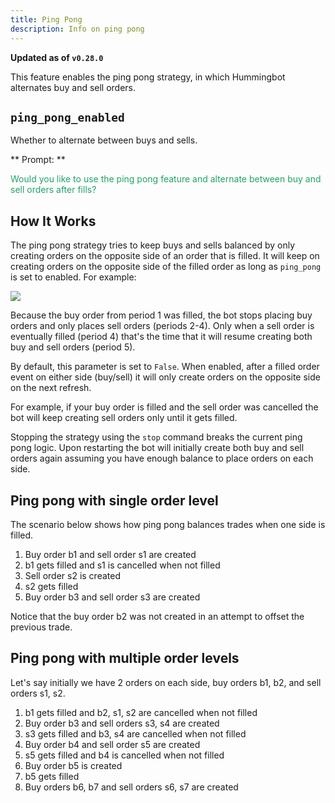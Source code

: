 ```yaml
---
title: Ping Pong
description: Info on ping pong
---
```


**Updated as of `v0.28.0`**

This feature enables the ping pong strategy, in which Hummingbot alternates buy and sell orders.

## `ping_pong_enabled`

Whether to alternate between buys and sells.

** Prompt: **

<div style={{ padding: "10px 20px", backgroundColor: "#1c1c1c" }}>
  <font color="#20a26a">
    Would you like to use the ping pong feature and alternate between buy and
    sell orders after fills?
  </font>
</div>

## How It Works

The ping pong strategy tries to keep buys and sells balanced by only creating orders on the opposite side of an order that is filled. It will keep on creating orders on the opposite side of the filled order as long as `ping_pong` is set to enabled. For example:

![](img/ping-pong-mode.png)

Because the buy order from period 1 was filled, the bot stops placing buy orders and only places sell orders (periods 2-4). Only when a sell order is eventually filled (period 4) that's the time that it will resume creating both buy and sell orders (period 5).

By default, this parameter is set to `False`. When enabled, after a filled order event on either side (buy/sell) it will only create orders on the opposite side on the next refresh.

For example, if your buy order is filled and the sell order was cancelled the bot will keep creating sell orders only until it gets filled.

Stopping the strategy using the `stop` command breaks the current ping pong logic. Upon restarting the bot will initially create both buy and sell orders again assuming you have enough balance to place orders on each side.

## Ping pong with single order level

The scenario below shows how ping pong balances trades when one side is filled.

1. Buy order b1 and sell order s1 are created
2. b1 gets filled and s1 is cancelled when not filled
3. Sell order s2 is created
4. s2 gets filled
5. Buy order b3 and sell order s3 are created

Notice that the buy order b2 was not created in an attempt to offset the previous trade.

## Ping pong with multiple order levels

Let's say initially we have 2 orders on each side, buy orders b1, b2, and sell orders s1, s2.

1. b1 gets filled and b2, s1, s2 are cancelled when not filled
2. Buy order b3 and sell orders s3, s4 are created
3. s3 gets filled and b3, s4 are cancelled when not filled
4. Buy order b4 and sell order s5 are created
5. s5 gets filled and b4 is cancelled when not filled
6. Buy order b5 is created
7. b5 gets filled
8. Buy orders b6, b7 and sell orders s6, s7 are created
